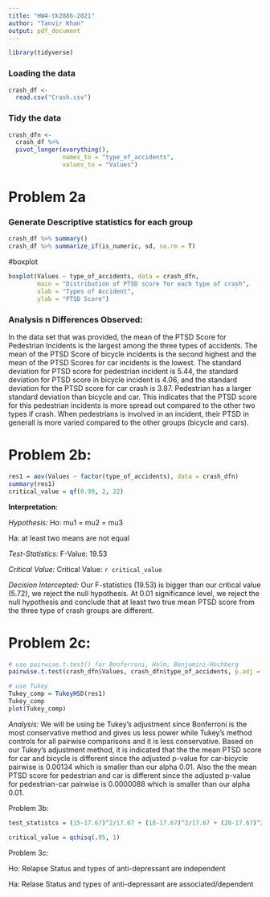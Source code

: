 ```yaml
---
title: "HW4-tk2886-2021"
author: "Tanvir Khan"
output: pdf_document
---
```



```r
library(tidyverse)
```


### Loading the data 
```r
crash_df <- 
  read.csv("Crash.csv")
```


### Tidy the data 
```r
crash_dfn <-
  crash_df %>%
  pivot_longer(everything(), 
               names_to = "type_of_accidents",
               values_to = "Values")
```

# Problem 2a
### Generate Descriptive statistics for each group 
```r
crash_df %>% summary()
crash_df %>% summarize_if(is_numeric, sd, na.rm = T)
```

#boxplot
```r
boxplot(Values ~ type_of_accidents, data = crash_dfn,
        main = "Distribution of PTSD score for each type of crash",
        xlab = "Types of Accident",
        ylab = "PTSD Score")
```

### Analysis n Differences Observed:
In the data set that was provided, the mean of the PTSD Score for Pedestrian Incidents is the largest among the three types of accidents. The mean of the PTSD Score of bicycle incidents is the second highest and the mean of the PTSD Scores for car incidents is the lowest. The standard deviation for PTSD score for pedestrian incident is 5.44, the standard deviation for PTSD score in bicycle incident is 4.06, and the standard deviation for the PTSD score for car crash is 3.87. Pedestrian has a larger standard deviation than bicycle and car. This indicates that the PTSD score for this pedestrian incidents is more spread out compared to the other two types if crash. When pedestrians is involved in an incident, their PTSD in generall is more varied compared to the other groups (bicycle and cars). 





# Problem 2b: 
```r
res1 = aov(Values ~ factor(type_of_accidents), data = crash_dfn)
summary(res1)
critical_value = qf(0.99, 2, 22)
```
**Interpretation**: 

*Hypothesis:*
Ho: mu1 = mu2 = mu3

Ha: at least two means are not equal 

*Test-Statistics:*
F-Value: 19.53

*Critical Value:*
Critical Value: `r critical_value`

*Decision Intercepted:*
Our F-statistics (19.53) is bigger than our critical value (5.72), we reject the null hypothesis. At 0.01 significance level, we reject the null hypothesis and conclude that at least two true mean PTSD score from the three type of crash groups are different. 


# Problem 2c:
```r
# use pairwise.t.test() for Bonferroni, Holm, Benjamini-Hochberg
pairwise.t.test(crash_dfn$Values, crash_dfn$type_of_accidents, p.adj = 'bonferroni')

# use Tukey
Tukey_comp = TukeyHSD(res1)
Tukey_comp
plot(Tukey_comp)
```
*Analysis:* We will be using be Tukey's adjustment since Bonferroni is the most conservative method and gives us less power while Tukey's method controls for all pairwise comparisons and it is less conservative. Based on our Tukey's adjustment method, it is indicated that the the mean PTSD score for car and bicycle is different since the adjusted p-value for car-bicycle pairwise is 0.00134 which is smaller than our alpha 0.01. Also the the mean PTSD score for pedestrian and car is different since the adjusted p-value for pedestrian-car pairwise is 0.0000088 which is smaller than our alpha 0.01. 

Problem 3b:

```r
test_statistcs = (15-17.67)^2/17.67 + (18-17.67)^2/17.67 + (20-17.67)^2/17.67 + (18-15.33)^2/15.33 + (15-15.33)^2/15.33 + (13-15.33)^2/15.33
```

```r
critical_value = qchisq(.95, 1)
```


Problem 3c:

Ho: Relapse Status and types of anti-depressant are independent 


Ha: Relase Status and types of anti-depressant are associated/dependent 



